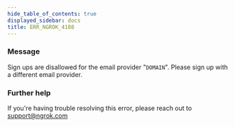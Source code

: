 ```yaml
---
hide_table_of_contents: true
displayed_sidebar: docs
title: ERR_NGROK_4108
---
```


### Message

Sign ups are disallowed for the email provider "`DOMAIN`". Please sign up with a different email provider.

<ErrorDetails />

### Further help

If you're having trouble resolving this error, please reach out to [support@ngrok.com](mailto:support@ngrok.com?subject=Help%20with%20ERR_NGROK_4108)
